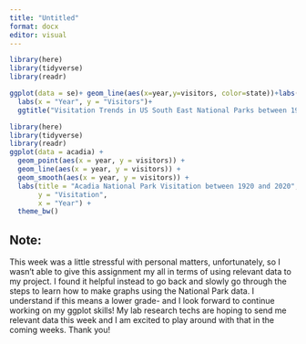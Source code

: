 ```yaml
---
title: "Untitled"
format: docx
editor: visual
---
```


```r
library(here)
library(tidyverse)
library(readr)

ggplot(data = se)+ geom_line(aes(x=year,y=visitors, color=state))+labs(y='visitation') +
  labs(x = "Year", y = "Visitors")+
  ggtitle("Visitation Trends in US South East National Parks between 1972-2016")
```

```r
library(here)
library(tidyverse)
library(readr)
ggplot(data = acadia) + 
  geom_point(aes(x = year, y = visitors)) +
  geom_line(aes(x = year, y = visitors)) +
  geom_smooth(aes(x = year, y = visitors)) +
  labs(title = "Acadia National Park Visitation between 1920 and 2020",
       y = "Visitation",
       x = "Year") +
  theme_bw()

```

## Note:

This week was a little stressful with personal matters, unfortunately, so I wasn't able to give this assignment my all in terms of using relevant data to my project. I found it helpful instead to go back and slowly go through the steps to learn how to make graphs using the National Park data. I understand if this means a lower grade- and I look forward to continue working on my ggplot skills! My lab research techs are hoping to send me relevant data this week and I am excited to play around with that in the coming weeks. Thank you!

